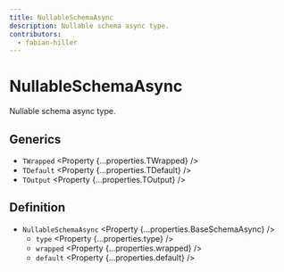 ```yaml
---
title: NullableSchemaAsync
description: Nullable schema async type.
contributors:
  - fabian-hiller
---
```



# NullableSchemaAsync

Nullable schema async type.

## Generics

- `TWrapped` <Property {...properties.TWrapped} />
- `TDefault` <Property {...properties.TDefault} />
- `TOutput` <Property {...properties.TOutput} />

## Definition

- `NullableSchemaAsync` <Property {...properties.BaseSchemaAsync} />
  - `type` <Property {...properties.type} />
  - `wrapped` <Property {...properties.wrapped} />
  - `default` <Property {...properties.default} />
